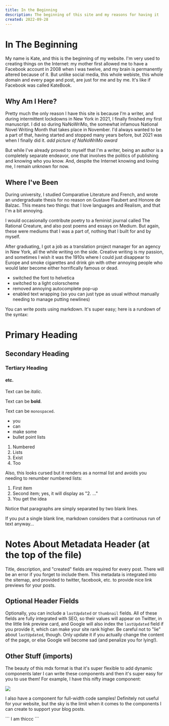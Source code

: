 ```yaml
---
title: In the Beginning
description: The beginning of this site and my reasons for having it
created: 2022-09-28
---
```



# In The Beginning

My name is Kate, and this is the beginning of my website. I'm very used to creating things on the Internet: my mother first allowed me to have a Facebook account in 2008 when I was twelve, and my brain is permanently altered because of it. But unlike social media, this whole webiste, this whole domain and every page and post, are just for me and by me. It's like if Facebook was called KateBook.

## Why Am I Here?

Pretty much the only reason I have this site is because I'm a writer, and during intermittent lockdowns in New York in 2021, I finally finished my first manuscript. I did so during NaNoWriMo, the somewhat infamous National Novel Writing Month that takes place in November. I'd always wanted to be a part of that, having started and stopped many years before, but 2021 was when I finally did it.
_add picture of NaNoWriMo award_

But while I've already proved to myself that I'm a writer, being an author is a completely separate endeavor, one that involves the politics of publishing and knowing who you know. And, despite the Internet knowing and loving me, I remain unknown for now.

## Where I've Been

During university, I studied Comparative Literature and French, and wrote an undergraduate thesis for no reason on Gustave Flaubert and Honore de Balzac. This means two things: that I love languages and Realism, and that I'm a bit annoying.

I would occasionally contribute poetry to a feminist journal called The Rational Creature, and also post poems and essays on Medium. But again, these were mediums that I was a part of, nothing that I built for and by myself.

After graduating, I got a job as a translation project manager for an agency in New York, all the while writing on the side. Creative writing is my passion, and sometimes I wish it was the 1910s where I could just disappear to Europe and smoke cigarettes and drink gin with other annoying people who would later become either horrifically famous or dead.

- switched the font to helvetica
- switched to a light colorscheme
- removed annoying autocomplete pop-up
- enabled text wrapping (so you can just type as usual without manually needing to manage putting newlines)

You can write posts using markdown. It's super easy; here is a rundown of the syntax:

# Primary Heading

## Secondary Heading

### Tertiary Heading

#### etc.

Text can be _italic_.

Text can be **bold**.

Text can be `monospaced`.

- you
- can
- make some
- bullet point lists

1. Numbered
2. Lists
3. Exist
4. Too

Also, this looks cursed but it renders as a normal list and avoids you needing to renumber numbered lists:

1. First item
1. Second item; yes, it will display as "2. ..."
1. You get the idea

Notice that paragraphs are simply separated by two blank lines.

If
you
put
a
single
blank
line,
markdown
considers
that
a
continuous
run
of
text
anyway...

# Notes About Metadata Header (at the top of the file)

Title, description, and "created" fields are required for every post. There
will be an error if you forget to include them. This metadata is integrated
into the sitemap, and provided to twitter, facebook, etc. to provide nice link
previews for your posts.

## Optional Header Fields

Optionally, you can include a `lastUpdated` or `thumbnail` fields. All of these
fields are fully integrated with SEO, so their values will appear on Twitter,
in the little link preview card, and Google will also index the `lastUpdated`
field if you provide it, which can make your site rank higher. Be careful not
to "lie" about `lastUpdated`, though. Only update it if you actually change the
content of the page, or else Google will become sad (and penalize you for
lying!).

## Other Stuff (imports)

The beauty of this mdx format is that it's super flexible to add dynamic
components later I can write these components and then it's super easy for you
to use them! For example, I have this nifty image component:

<Image src="/static/cat.webp" caption="Look at this cute little lad!" />

I also have a component for full-width code samples! Definitely not useful for
your website, but the sky is the limit when it comes to the components I can
create to support your blog posts.

<CodeSample>
```
I am thiccc
```
</CodeSample>
